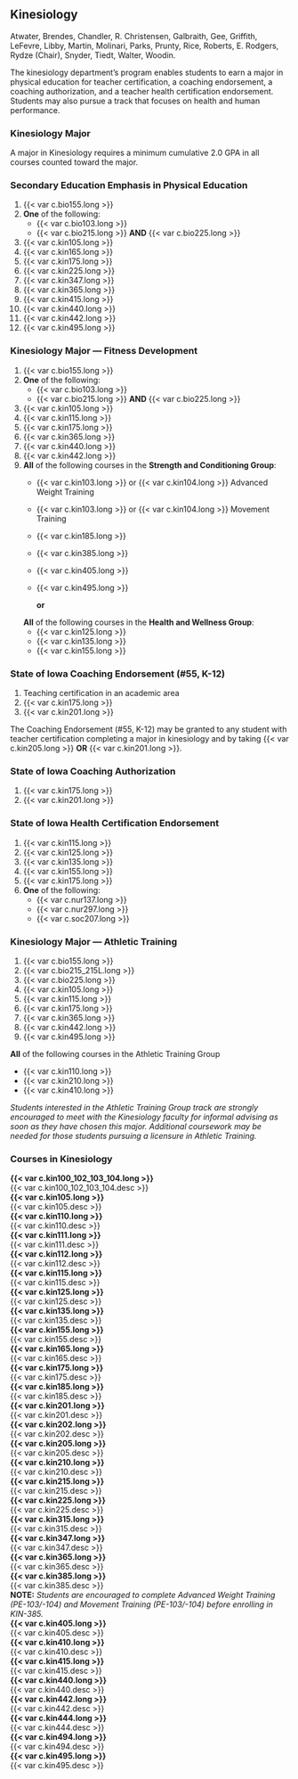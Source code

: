 ## Kinesiology {#sec-kinesiology}
Atwater, Brendes, Chandler, R. Christensen, Galbraith, Gee, Griffith, LeFevre, Libby, Martin, Molinari, Parks, Prunty, Rice, Roberts, E. Rodgers, Rydze (Chair), Snyder, Tiedt, Walter, Woodin.

The kinesiology department’s program enables students to earn a major in physical education for teacher certification, a coaching endorsement, a coaching authorization, and a teacher health certification endorsement. Students may also pursue a track that focuses on health and human performance. 

### Kinesiology Major 
A major in Kinesiology requires a minimum cumulative 2.0 GPA in all courses counted toward the major.

### Secondary Education Emphasis in Physical Education
1. {{< var c.bio155.long >}}
2. **One** of the following:
	- {{< var c.bio103.long >}}
	- {{< var c.bio215.long >}} **AND** {{< var c.bio225.long >}}

3. {{< var c.kin105.long >}}
4. {{< var c.kin165.long >}}
5. {{< var c.kin175.long >}}
6. {{< var c.kin225.long >}}
7. {{< var c.kin347.long >}}
8. {{< var c.kin365.long >}}
9. {{< var c.kin415.long >}}
10. {{< var c.kin440.long >}}
11. {{< var c.kin442.long >}}
12. {{< var c.kin495.long >}}

### Kinesiology Major — Fitness Development
1. {{< var c.bio155.long >}}
2. **One** of the following:
	- {{< var c.bio103.long >}}
	- {{< var c.bio215.long >}} **AND** {{< var c.bio225.long >}}

3. {{< var c.kin105.long >}}
4. {{< var c.kin115.long >}}
5. {{< var c.kin175.long >}}
6. {{< var c.kin365.long >}}
7. {{< var c.kin440.long >}}
8. {{< var c.kin442.long >}}
9. **All** of the following courses in the **Strength and Conditioning Group**: 
	- {{< var c.kin103.long >}} or {{< var c.kin104.long >}} Advanced Weight Training
	- {{< var c.kin103.long >}} or {{< var c.kin104.long >}} Movement Training
	- {{< var c.kin185.long >}} 
	- {{< var c.kin385.long >}} 
	- {{< var c.kin405.long >}}
	- {{< var c.kin495.long >}}

		**or**

	**All** of the following courses in the **Health and Wellness Group**: 
	- {{< var c.kin125.long >}}
	- {{< var c.kin135.long >}}
	- {{< var c.kin155.long >}}

### State of Iowa Coaching Endorsement (#55, K-12) 
1. Teaching certification in an academic area 
2. {{< var c.kin175.long >}}
3. {{< var c.kin201.long >}}

The Coaching Endorsement (#55, K-12) may be granted to any student with teacher certification completing a major in kinesiology and by taking {{< var c.kin205.long >}} **OR** {{< var c.kin201.long >}}.

### State of Iowa Coaching Authorization
1. {{< var c.kin175.long >}}
2. {{< var c.kin201.long >}}

### State of Iowa Health Certification Endorsement
1. {{< var c.kin115.long >}}
2. {{< var c.kin125.long >}}
3. {{< var c.kin135.long >}}
4. {{< var c.kin155.long >}}
5. {{< var c.kin175.long >}}
6. **One** of the following:
	- {{< var c.nur137.long >}}
	- {{< var c.nur297.long >}}
	- {{< var c.soc207.long >}}

### Kinesiology Major — Athletic Training 
1. {{< var c.bio155.long >}}
2. {{< var c.bio215_215L.long >}}
3. {{< var c.bio225.long >}}
4. {{< var c.kin105.long >}}
5. {{< var c.kin115.long >}}
6. {{< var c.kin175.long >}}
7. {{< var c.kin365.long >}}
8. {{< var c.kin442.long >}}
9. {{< var c.kin495.long >}}

**All** of the following courses in the Athletic Training Group 

- {{< var c.kin110.long >}}
- {{< var c.kin210.long >}}
- {{< var c.kin410.long >}}

*Students interested in the Athletic Training Group track are strongly encouraged to meet with the Kinesiology faculty for informal advising as soon as they have chosen this major. Additional coursework may be needed for those students pursuing a licensure in Athletic Training. *

### Courses in Kinesiology
 **{{< var c.kin100_102_103_104.long >}}**  
  {{< var c.kin100_102_103_104.desc >}}  
 **{{< var c.kin105.long >}}**  
  {{< var c.kin105.desc >}}  
 **{{< var c.kin110.long >}}**  
  {{< var c.kin110.desc >}}  
 **{{< var c.kin111.long >}}**  
  {{< var c.kin111.desc >}}  
 **{{< var c.kin112.long >}}**  
  {{< var c.kin112.desc >}}  
 **{{< var c.kin115.long >}}**  
  {{< var c.kin115.desc >}}  
 **{{< var c.kin125.long >}}**  
  {{< var c.kin125.desc >}}  
 **{{< var c.kin135.long >}}**  
  {{< var c.kin135.desc >}}  
 **{{< var c.kin155.long >}}**  
  {{< var c.kin155.desc >}}  
 **{{< var c.kin165.long >}}**  
  {{< var c.kin165.desc >}}  
 **{{< var c.kin175.long >}}**  
  {{< var c.kin175.desc >}}  
 **{{< var c.kin185.long >}}**  
  {{< var c.kin185.desc >}}  
 **{{< var c.kin201.long >}}**  
  {{< var c.kin201.desc >}}  
 **{{< var c.kin202.long >}}**  
  {{< var c.kin202.desc >}}  
 **{{< var c.kin205.long >}}**  
  {{< var c.kin205.desc >}}  
 **{{< var c.kin210.long >}}**  
  {{< var c.kin210.desc >}}  
 **{{< var c.kin215.long >}}**  
  {{< var c.kin215.desc >}}  
 **{{< var c.kin225.long >}}**  
  {{< var c.kin225.desc >}}  
 **{{< var c.kin315.long >}}**  
  {{< var c.kin315.desc >}}  
 **{{< var c.kin347.long >}}**  
  {{< var c.kin347.desc >}}  
 **{{< var c.kin365.long >}}**  
  {{< var c.kin365.desc >}}  
 **{{< var c.kin385.long >}}**  
  {{< var c.kin385.desc >}}  
**NOTE:**  *Students are encouraged to complete Advanced Weight Training (PE-103/-104) and Movement Training (PE-103/-104) before enrolling in KIN-385.*  
 **{{< var c.kin405.long >}}**  
  {{< var c.kin405.desc >}}  
 **{{< var c.kin410.long >}}**  
  {{< var c.kin410.desc >}}  
 **{{< var c.kin415.long >}}**  
  {{< var c.kin415.desc >}}  
 **{{< var c.kin440.long >}}**  
  {{< var c.kin440.desc >}}  
 **{{< var c.kin442.long >}}**  
  {{< var c.kin442.desc >}}  
 **{{< var c.kin444.long >}}**  
  {{< var c.kin444.desc >}}  
 **{{< var c.kin494.long >}}**  
  {{< var c.kin494.desc >}}  
 **{{< var c.kin495.long >}}**  
  {{< var c.kin495.desc >}}  





